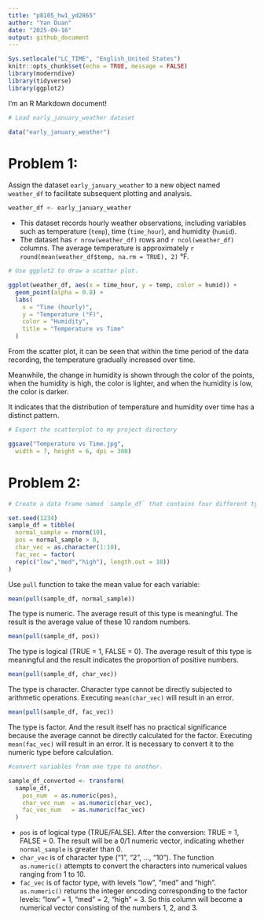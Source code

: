 ```yaml
---
title: "p8105_hw1_yd2865"
author: "Yan Duan"
date: "2025-09-16"
output: github_document
---
```


```r
Sys.setlocale("LC_TIME", "English_United States")
knitr::opts_chunk$set(echo = TRUE, message = FALSE)
library(moderndive)
library(tidyverse)
library(ggplot2)
```

I'm an R Markdown document! 

  
```r
# Load early_january_weather dataset

data("early_january_weather")
```


  
# Problem 1:

Assign the dataset `early_january_weather` to a new object named `weather_df` to facilitate subsequent plotting and analysis.

```r
weather_df <- early_january_weather
```

* This dataset records hourly weather observations, including variables such as temperature (`temp`), time (`time_hour`), and humidity (`humid`). 
* The dataset has `r nrow(weather_df)` rows and `r ncol(weather_df)` columns. The average temperature is approximately `r round(mean(weather_df$temp, na.rm = TRUE), 2)` °F.


```r
# Use ggplot2 to draw a scatter plot.

ggplot(weather_df, aes(x = time_hour, y = temp, color = humid)) + 
  geom_point(alpha = 0.8) +
  labs(
    x = "Time (hourly)",
    y = "Temperature (°F)",
    color = "Humidity",
    title = "Temperature vs Time"
  )
```

From the scatter plot, it can be seen that within the time period of the data recording, the temperature gradually increased over time. 

Meanwhile, the change in humidity is shown through the color of the points, when the humidity is high, the color is lighter, and when the humidity is low, the color is darker. 

It indicates that the distribution of temperature and humidity over time has a distinct pattern.



```r
# Export the scatterplot to my project directory 

ggsave("Temperature vs Time.jpg",
  width = 7, height = 6, dpi = 300)
```


# Problem 2:


```r
# Create a data frame named `sample_df` that contains four different types of variables.

set.seed(1234)
sample_df = tibble(
  normal_sample = rnorm(10),
  pos = normal_sample > 0,
  char_vec = as.character(1:10),
  fac_vec = factor(
  rep(c("low","med","high"), length.out = 10))
)
```


Use `pull` function to take the mean value for each variable:

```r
mean(pull(sample_df, normal_sample))
```

The type is numeric. The average result of this type is meaningful. The result is the average value of these 10 random numbers.

```r
mean(pull(sample_df, pos))
```

The type is logical (TRUE = 1, FALSE = 0). The average result of this type is meaningful and the result indicates the proportion of positive numbers.


```r
mean(pull(sample_df, char_vec))
```

The type is character. Character type cannot be directly subjected to arithmetic operations. Executing `mean(char_vec)` will result in an error.

```r
mean(pull(sample_df, fac_vec))
```

The type is factor. And the result itself has no practical significance because the average cannot be directly calculated for the factor. Executing `mean(fac_vec)` will result in an error. It is necessary to convert it to the numeric type before calculation.


```r
#convert variables from one type to another.

sample_df_converted <- transform(
  sample_df,
    pos_num  = as.numeric(pos),   
    char_vec_num  = as.numeric(char_vec),   
    fac_vec_num   = as.numeric(fac_vec)
  )
```

* `pos` is of logical type (TRUE/FALSE). After the conversion: TRUE = 1, FALSE = 0. The result will be a 0/1 numeric vector, indicating whether `normal_sample` is greater than 0. 
* `char_vec` is of character type ("1", "2", ..., "10"). The function `as.numeric()` attempts to convert the characters into numerical values ranging from 1 to 10.
* `fac_vec` is of factor type, with levels "low", "med" and "high". `as.numeric()` returns the integer encoding corresponding to the factor levels: "low" = 1, "med" = 2, "high" = 3. So this column will become a numerical vector consisting of the numbers 1, 2, and 3.